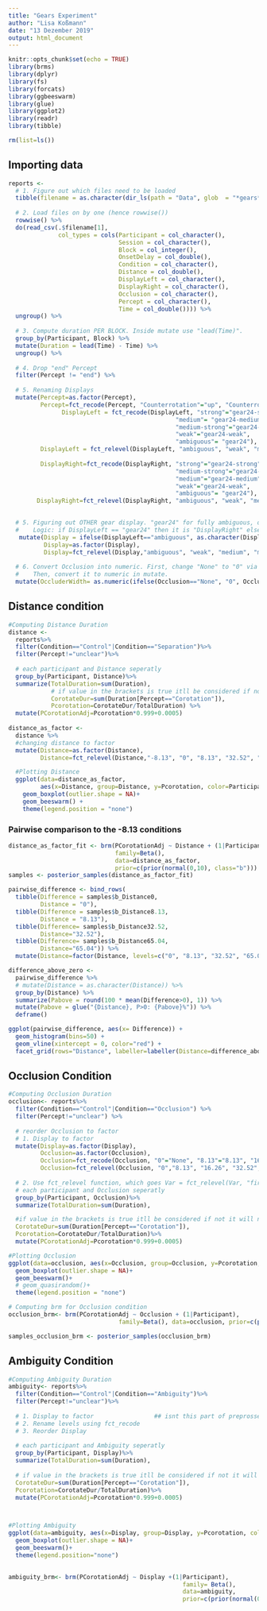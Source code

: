 ```yaml
---
title: "Gears Experiment"
author: "Lisa Koßmann"
date: "13 Dezember 2019"
output: html_document
---
```


```r
knitr::opts_chunk$set(echo = TRUE)
library(brms)
library(dplyr)
library(fs)
library(forcats)
library(ggbeeswarm)
library(glue)
library(ggplot2)
library(readr)
library(tibble)
```

```r
rm(list=ls())
```


## Importing data
```r
reports <- 
  # 1. Figure out which files need to be loaded
  tibble(filename = as.character(dir_ls(path = "Data", glob  = "*gears*.csv"))) %>%
  
  # 2. Load files on by one (hence rowwise())
  rowwise() %>%
  do(read_csv(.$filename[1], 
              col_types = cols(Participant = col_character(),
                               Session = col_character(),
                               Block = col_integer(),
                               OnsetDelay = col_double(),
                               Condition = col_character(),
                               Distance = col_double(),
                               DisplayLeft = col_character(),
                               DisplayRight = col_character(),
                               Occlusion = col_character(),
                               Percept = col_character(),
                               Time = col_double()))) %>%
  ungroup() %>%
  
  # 3. Compute duration PER BLOCK. Inside mutate use "lead(Time)".
  group_by(Participant, Block) %>%
  mutate(Duration = lead(Time) - Time) %>%
  ungroup() %>%
  
  # 4. Drop "end" Percept
  filter(Percept != "end") %>%
  
  # 5. Renaming Displays
  mutate(Percept=as.factor(Percept),
         Percept=fct_recode(Percept, "Counterrotation"="up", "Counterrotation"="down", "Corotation"="left", "Corotation"="right"),
               DisplayLeft = fct_recode(DisplayLeft, "strong"="gear24-strong",
                                               "medium"= "gear24-medium",
                                               "medium-strong"="gear24-medium-strong",
                                               "weak"="gear24-weak",
                                               "ambiguous"= "gear24"),
         DisplayLeft = fct_relevel(DisplayLeft, "ambiguous", "weak", "medium", "medium-strong", "strong" ),
         
         DisplayRight=fct_recode(DisplayRight, "strong"="gear24-strong",
                                               "medium-strong"="gear24-medium-strong",
                                               "medium"="gear24-medium",
                                               "weak"="gear24-weak",
                                               "ambiguous"= "gear24"),
        DisplayRight=fct_relevel(DisplayRight, "ambiguous", "weak", "medium", "medium-strong", "strong"))%>%

  
  # 5. Figuring out OTHER gear display. "gear24" for fully ambiguous, other image for disambiguated cases.
  #    Logic: if DisplayLeft == "gear24" then it is "DisplayRight" else it is DisplayLeft.
   mutate(Display = ifelse(DisplayLeft=="ambiguous", as.character(DisplayRight), as.character(DisplayLeft)),
          Display=as.factor(Display),
          Display=fct_relevel(Display,"ambiguous", "weak", "medium", "medium-strong", "strong")) %>% 
  
  # 6. Convert Occlusion into numeric. First, change "None" to "0" via stringr::str_replace_all(Occlusion, "None", "0").
  #    Then, convert it to numeric in mutate.
  mutate(OccluderWidth= as.numeric(ifelse(Occlusion=="None", "0", Occlusion)))

```

## Distance condition

```r
#Computing Distance Duration
distance <-
  reports%>%
  filter(Condition=="Control"|Condition=="Separation")%>% 
  filter(Percept!="unclear")%>%
  
  # each participant and Distance seperatly
  group_by(Participant, Distance)%>% 
  summarize(TotalDuration=sum(Duration),
            # if value in the brackets is true itll be considered if not it will not
            CorotateDur=sum(Duration[Percept=="Corotation"]),
            Pcorotation=CorotateDur/TotalDuration) %>%
  mutate(PCorotationAdj=Pcorotation*0.999+0.0005)
  
distance_as_factor <-
  distance %>%
  #changing distance to factor
  mutate(Distance=as.factor(Distance),
         Distance=fct_relevel(Distance,"-8.13", "0", "8.13", "32.52", "65.04"))

  #Plotting Distance
  ggplot(data=distance_as_factor,
         aes(x=Distance, group=Distance, y=Pcorotation, color=Participant))+ ## the mistake is caused by mutating distance colum but how do I fix it?
    geom_boxplot(outlier.shape = NA)+ 
    geom_beeswarm() + 
    theme(legend.position = "none")
```

### Pairwise comparison to the -8.13 conditions

```r
distance_as_factor_fit <- brm(PCorotationAdj ~ Distance + (1|Participant),
                              family=Beta(),
                              data=distance_as_factor,
                              prior=c(prior(normal(0,10), class="b")))
samples <- posterior_samples(distance_as_factor_fit)
```

```r
pairwise_difference <- bind_rows(
  tibble(Difference = samples$b_Distance0,
         Distance = "0"),
  tibble(Difference = samples$b_Distance8.13,
         Distance = "8.13"),
  tibble(Difference= samples$b_Distance32.52,
         Distance="32.52"),
  tibble(Difference= samples$b_Distance65.04,
         Distance="65.04")) %>%
  mutate(Distance=factor(Distance, levels=c("0", "8.13", "32.52", "65.04")))

difference_above_zero <- 
  pairwise_difference %>%
  # mutate(Distance = as.character(Distance)) %>%
  group_by(Distance) %>%
  summarize(Pabove = round(100 * mean(Difference>0), 1)) %>%
  mutate(Pabove = glue("{Distance}, P>0: {Pabove}%")) %>%
  deframe()

ggplot(pairwise_difference, aes(x= Difference)) + 
  geom_histogram(bins=50) + 
  geom_vline(xintercept = 0, color="red") + 
  facet_grid(rows="Distance", labeller=labeller(Distance=difference_above_zero))
```


## Occlusion Condition
```r
#Computing Occlusion Duration
occlusion<- reports%>%
  filter(Condition=="Control"|Condition=="Occlusion") %>%
  filter(Percept!="unclear") %>%
  
  # reorder Occlusion to factor
  # 1. Display to factor
  mutate(Display=as.factor(Display),
         Occlusion=as.factor(Occlusion),
         Occlusion=fct_recode(Occlusion, "0"="None", "8.13"="8.13", "16.26"="16.26", "32.52"="32.52","65.04"="65.04"),
         Occlusion=fct_relevel(Occlusion, "0","8.13", "16.26", "32.52", "65.04"))%>%
  
  # 2. Use fct_relevel function, which goes Var = fct_relevel(Var, "first level", "second level", ...)
  # each participant and Occlusion seperatly
  group_by(Participant, Occlusion)%>% 
  summarize(TotalDuration=sum(Duration),

  #if value in the brackets is true itll be considered if not it will not
  CorotateDur=sum(Duration[Percept=="Corotation"]),
  Pcorotation=CorotateDur/TotalDuration)%>%
  mutate(PCorotationAdj=Pcorotation*0.999+0.0005)

#Plotting Occlusion
ggplot(data=occlusion, aes(x=Occlusion, group=Occlusion, y=Pcorotation, color=Participant))+
  geom_boxplot(outlier.shape = NA)+
  geom_beeswarm()+
  # geom_quasirandom()+
  theme(legend.position = "none")
```


```r
# Computing brm for Occlusion condition
occlusion_brm<- brm(PCorotationAdj ~ Occlusion + (1|Participant),
                               family=Beta(), data=occlusion, prior=c(prior(normal(0, 10),class="b", coef="Occlusion")))

samples_occlusion_brm <- posterior_samples(occlusion_brm)
```


## Ambiguity Condition
```r
#Computing Ambiguity Duration
ambiguity<- reports%>%
  filter(Condition=="Control"|Condition=="Ambiguity")%>% 
  filter(Percept!="unclear")%>%
  
  # 1. Display to factor                 ## isnt this part of preprossessing now?
  # 2. Rename levels using fct_recode
  # 3. Reorder Display
  
  # each participant and Ambiguity seperatly
  group_by(Participant, Display)%>% 
  summarize(TotalDuration=sum(Duration),
  
  # if value in the brackets is true itll be considered if not it will not
  CorotateDur=sum(Duration[Percept=="Corotation"]),
  Pcorotation=CorotateDur/TotalDuration)%>%
  mutate(PCorotationAdj=Pcorotation*0.999+0.0005)



#Plotting Ambiguity
ggplot(data=ambiguity, aes(x=Display, group=Display, y=Pcorotation, color=Participant) )+
  geom_boxplot(outlier.shape = NA)+
  geom_beeswarm()+
  theme(legend.position="none")
  

```

```r
ambiguity_brm<- brm(PCorotationAdj ~ Display +(1|Participant),
                                                 family= Beta(),
                                                 data=ambiguity,
                                                 prior=c(prior(normal(0,10), class="b")))
```

